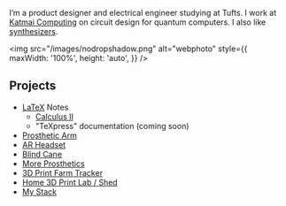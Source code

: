 

<NameTransition />

I’m a product designer and electrical engineer studying at Tufts. I work at [Katmai Computing](https://www.katmaicomputing.com/) on circuit design for quantum computers. I also like [synthesizers](https://instagram.com/scenicsynths).

<img 
    src="/images/nodropshadow.png" 
    alt="webphoto" 
    style={{ 
        maxWidth: '100%', 
        height: 'auto',
    }}
      />

## Projects

- [LaTeX](https://www.latex-project.org/about/) Notes
    - [Calculus II](/n/calc2latex)
    - "TeXpress" documentation (coming soon)
- [Prosthetic Arm](/n/octograsp)
- [AR Headset](/n/photon)
- [Blind Cane](/n/surround)
- [More Prosthetics](/n/prosthetics)
- [3D Print Farm Tracker](/n/3dprint)
- [Home 3D Print Lab / Shed](/n/homeprintfarm)
- [My Stack](/n/mystack)